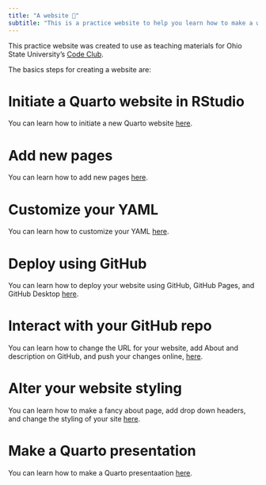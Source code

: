 ```yaml
---
title: "A website 👋"
subtitle: "This is a practice website to help you learn how to make a website (so meta)."
---
```


This practice website was created to use as teaching materials for Ohio State University's [Code Club](https://osu-codeclub.github.io/).

The basics steps for creating a website are:

# Initiate a Quarto website in RStudio

You can learn how to initiate a new Quarto website [here](https://osu-codeclub.github.io/posts/website_01_initiation/).

# Add new pages

You can learn how to add new pages [here](https://osu-codeclub.github.io/posts/website_02/#adding-a-new-page-to-your-site).

# Customize your YAML

You can learn how to customize your YAML [here](https://osu-codeclub.github.io/posts/website_02/#modifying-the-yaml-header-of-our-new-page).

# Deploy using GitHub

You can learn how to deploy your website using GitHub, GitHub Pages, and GitHub Desktop [here](https://osu-codeclub.github.io/posts/website_03_deploy-github/).

# Interact with your GitHub repo

You can learn how to change the URL for your website, add About and description on GitHub, and push your changes online, [here](https://osu-codeclub.github.io/posts/website_04/).

# Alter your website styling

You can learn how to make a fancy about page, add drop down headers, and change the styling of your site [here](https://osu-codeclub.github.io/posts/website_05/).

# Make a Quarto presentation

You can learn how to make a Quarto presentaation [here](https://osu-codeclub.github.io/posts/website_07_presentation/).